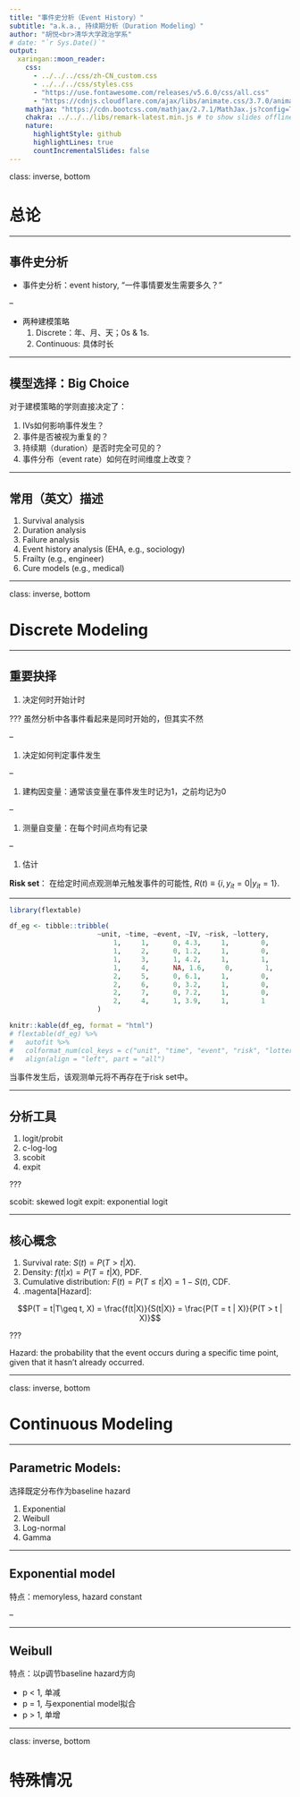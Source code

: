```yaml
---
title: "事件史分析（Event History）"
subtitle: "a.k.a., 持续期分析（Duration Modeling）"
author: "胡悦<br>清华大学政治学系"
# date: "`r Sys.Date()`"
output:
  xaringan::moon_reader:
    css: 
      - ../../../css/zh-CN_custom.css
      - ../../../css/styles.css
      - "https://use.fontawesome.com/releases/v5.6.0/css/all.css"
      - "https://cdnjs.cloudflare.com/ajax/libs/animate.css/3.7.0/animate.min.css"
    mathjax: "https://cdn.bootcss.com/mathjax/2.7.1/MathJax.js?config=TeX-MML-AM_HTMLorMML"
    chakra: ../../../libs/remark-latest.min.js # to show slides offline
    nature:
      highlightStyle: github
      highlightLines: true
      countIncrementalSlides: false
---
```


class: inverse, bottom

# 总论

---

## 事件史分析

* 事件史分析：event history, “一件事情要发生需要多久？”

--

* 两种建模策略
    1. Discrete：年、月、天；0s & 1s.
    1. Continuous: 具体时长
    
---

## 模型选择：Big Choice

对于建模策略的学则直接决定了：

1. IVs如何影响事件发生？
1. 事件是否被视为重复的？
1. 持续期（duration）是否时完全可见的？
1. 事件分布（event rate）如何在时间维度上改变？

---

## 常用（英文）描述

1. Survival analysis
1. Duration analysis
1. Failure analysis
1. Event history analysis (EHA, e.g., sociology)
1. Frailty (e.g., engineer)
1. Cure models (e.g., medical)

---

class: inverse, bottom

# Discrete Modeling

---

## 重要抉择

1. 决定何时开始计时

???
虽然分析中各事件看起来是同时开始的，但其实不然

--

1. 决定如何判定事件发生

--

1. 建构因变量：通常该变量在事件发生时记为1，之前均记为0

--

1. 测量自变量：在每个时间点均有记录

--

1. 估计

**Risk set**： 在给定时间点观测单元触发事件的可能性, $R(t)\equiv \{i, y_{it} = 0 | y_{it} = 1\}.$

---

```r
library(flextable)

df_eg <- tibble::tribble(
                      ~unit, ~time, ~event, ~IV, ~risk, ~lottery,
                          1,     1,      0, 4.3,     1,        0,
                          1,     2,      0, 1.2,     1,        0,
                          1,     3,      1, 4.2,     1,        1,
                          1,     4,      NA, 1.6,     0,        1,
                          2,     5,      0, 6.1,     1,        0,
                          2,     6,      0, 3.2,     1,        0,
                          2,     7,      0, 7.2,     1,        0,
                          2,     4,      1, 3.9,     1,        1
                      )

knitr::kable(df_eg, format = "html")
# flextable(df_eg) %>% 
#   autofit %>% 
#   colformat_num(col_keys = c("unit", "time", "event", "risk", "lottery"), digits = 0) %>% 
#   align(align = "left", part = "all")
```

当事件发生后，该观测单元将不再存在于risk set中。

---

## 分析工具

1. logit/probit
1. c-log-log
1. scobit
1. expit

???

scobit: skewed logit
expit: exponential logit

---

## 核心概念

1. Survival rate: $S(t) = P(T > t | X)$.
1. Density: $f(t|x) = P(T = t | X)$, PDF.
1. Cumulative distribution: $F(t) = P(T\leq t | X) = 1 - S(t)$, CDF.
1. .magenta[Hazard]: 

$$P(T = t|T\geq t, X) = \frac{f(t|X)}{S(t|X)} = \frac{P(T = t | X)}{P(T > t | X)}$$

???

Hazard: the probability that the event occurs during a specific time point, given that it hasn’t already occurred.

---

class: inverse, bottom

# Continuous Modeling

---

## Parametric Models: 

选择既定分布作为baseline hazard

1. Exponential
1. Weibull
1. Log-normal
1. Gamma

---

## Exponential model

特点：memoryless, hazard constant

--

\begin{align}
h(u) =& 1\\
h(y_i|x) =& \lambda_i = exp(-X\beta)\\
F(u) =& 1 - e^{-u}\\
S(u) =& e^{-u} = f(u)
\end{align}

---

## Weibull

特点：以p调节baseline hazard方向

* p < 1, 单减
* p = 1, 与exponential model拟合
* p > 1, 单增

---

class: inverse, bottom

# 特殊情况